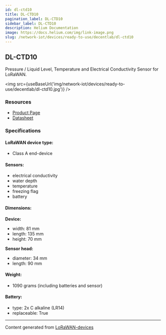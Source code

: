 ```yaml
---
id: dl-ctd10
title: DL-CTD10
pagination_label: DL-CTD10
sidebar_label: DL-CTD10
description: Helium Documentation
image: https://docs.helium.com/img/link-image.png
slug: /network-iot/devices/ready-to-use/decentlab/dl-ctd10
---
```



## DL-CTD10

Pressure / Liquid Level, Temperature and Electrical Conductivity Sensor for LoRaWAN.

<img src={useBaseUrl('img/network-iot/devices/ready-to-use/decentlab/dl-ctd10.jpg')} />

### Resources

- [Product Page](https://www.decentlab.com/products/pressure-/-liquid-level-temperature-and-electrical-conductivity-sensor-for-lorawan)
- [Datasheet](https://cdn.decentlab.com/download/datasheets/Decentlab-DL-CTD10-datasheet.pdf)

### Specifications

#### LoRaWAN device type:

- Class A end-device

#### Sensors:

- electrical conductivity
- water depth
- temperature
- freezing flag
- battery

#### Dimensions:

**Device:**

- width: 81 mm
- length: 135 mm
- height: 70 mm

**Sensor head:**

- diameter: 34 mm
- length: 90 mm

#### Weight:

- 1090 grams (including batteries and sensor)

#### Battery:

- type: 2x C alkaline (LR14)
- replaceable: True

---

Content generated from [LoRaWAN-devices](https://github.com/TheThingsNetwork/lorawan-devices)
